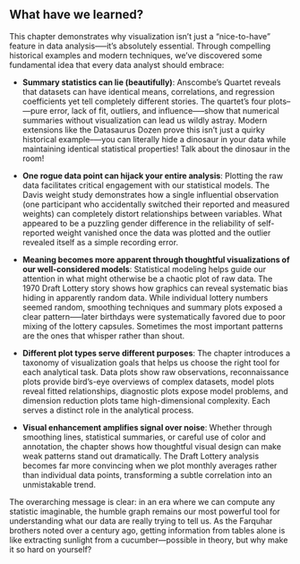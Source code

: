 ## What have we learned?

This chapter demonstrates why visualization isn't just a "nice-to-have" feature in data analysis--—it's absolutely essential. Through compelling historical examples and modern techniques, we've discovered some fundamental idea that every data analyst should embrace:

* **Summary statistics can lie (beautifully)**: Anscombe's Quartet reveals that datasets can have identical means, correlations, and regression coefficients yet tell completely different stories. The quartet's four plots--—pure error, lack of fit, outliers, and influence—--show that numerical summaries without visualization can lead us wildly astray. Modern extensions like the Datasaurus Dozen prove this isn't just a quirky historical example--—you can literally hide a dinosaur in your data while maintaining identical statistical properties! Talk about the dinosaur in the room!
  
* **One rogue data point can hijack your entire analysis**: Plotting the raw data facilitates critical engagement with our statistical models. The Davis weight study demonstrates how a single influential observation (one participant who accidentally switched their reported and measured weights) can completely distort relationships between variables. What appeared to be a puzzling gender difference in the reliability of self-reported weight vanished once the data was plotted and the outlier revealed itself as a simple recording error. 

* **Meaning becomes more apparent through thoughtful visualizations of our well-considered models**: Statistical modeling helps guide our attention in what might otherwise be a chaotic plot of raw data. The 1970 Draft Lottery story shows how graphics can reveal systematic bias hiding in apparently random data. While individual lottery numbers seemed random, smoothing techniques and summary plots exposed a clear pattern--—later birthdays were systematically favored due to poor mixing of the lottery capsules. Sometimes the most important patterns are the ones that whisper rather than shout. 

* **Different plot types serve different purposes**: The chapter introduces a taxonomy of visualization goals that helps us choose the right tool for each analytical task. Data plots show raw observations, reconnaissance plots provide bird's-eye overviews of complex datasets, model plots reveal fitted relationships, diagnostic plots expose model problems, and dimension reduction plots tame high-dimensional complexity. Each serves a distinct role in the analytical process.

* **Visual enhancement amplifies signal over noise**: Whether through smoothing lines, statistical summaries, or careful use of color and annotation, the chapter shows how thoughtful visual design can make weak patterns stand out dramatically. The Draft Lottery analysis becomes far more convincing when we plot monthly averages rather than individual data points, transforming a subtle correlation into an unmistakable trend.

The overarching message is clear: in an era where we can compute any statistic imaginable, the humble graph remains our most powerful tool for understanding what our data are really trying to tell us. As the Farquhar brothers noted over a century ago, getting information from tables alone is like extracting sunlight from a cucumber—possible in theory, but why make it so hard on yourself?
